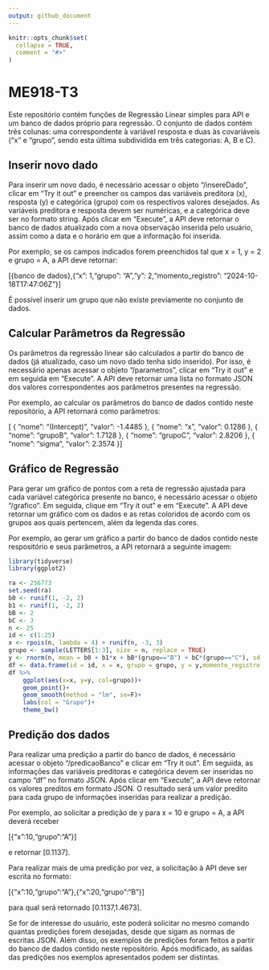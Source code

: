 ```yaml
---
output: github_document
---
```


```r
knitr::opts_chunk$set(
  collapse = TRUE,
  comment = "#>"
)
```

# ME918-T3

Este repositório contém funções de Regressão Linear simples para API e um banco de dados próprio para regressão. O conjunto de dados contém três colunas: uma correspondente à variável resposta e duas às covariáveis ("x" e "grupo", sendo esta última subdividida em três categorias: A, B e C).

## Inserir novo dado

Para inserir um novo dado, é necessário acessar o objeto "/insereDado", clicar em "Try it out" e preencher os campos das variáveis preditora (x), resposta (y) e categórica (grupo) com os respectivos valores desejados. As variáveis preditora e resposta devem ser numéricas, e a categórica deve ser no formato string. Após clicar em "Execute", a API deve retornar o banco de dados atualizado com a nova observação inserida pelo usuário, assim como a data e o horário em que a informação foi inserida.

Por exemplo, se os campos indicados forem preenchidos tal que x = 1, y = 2 e grupo = A, a API deve retornar:

[{banco de dados},{"x": 1,"grupo": "A","y": 2,"momento_registro": "2024-10-18T17:47:06Z"}]

É possível inserir um grupo que não existe previamente no conjunto de dados.

## Calcular Parâmetros da Regressão

Os parâmetros da regressão linear são calculados a partir do banco de dados (já atualizado, caso um novo dado tenha sido inserido). Por isso, é necessário apenas acessar o objeto "/parametros", clicar em "Try it out" e em seguida em "Execute".  A API deve retornar uma lista no formato JSON dos valores correspondentes aos parâmetros presentes na regressão.

Por exemplo, ao calcular os parâmetros do banco de dados contido neste repositório, a API retornará como parâmetros:

[
  {
    "nome": "(Intercept)",
    "valor": -1.4485
  },
  {
    "nome": "x",
    "valor": 0.1286
  },
  {
    "nome": "grupoB",
    "valor": 1.7128
  },
  {
    "nome": "grupoC",
    "valor": 2.8206
  },
  {
    "nome": "sigma",
    "valor": 2.3574
  }
]

## Gráfico de Regressão

Para gerar um gráfico de pontos com a reta de regressão ajustada para cada variável categórica presente no banco, é necessário acessar o objeto "/grafico". Em seguida, clique em "Try it out" e em "Execute". A API deve retornar um gráfico com os dados e as retas coloridos de acordo com os grupos aos quais pertencem, além da legenda das cores.

Por exemplo, ao gerar um gráfico a partir do banco de dados contido neste respositório e seus parâmetros, a API retornará a seguinte imagem:

```r
library(tidyverse)
library(ggplot2)
```
```r
ra <- 256773
set.seed(ra)
b0 <- runif(1, -2, 2)
b1 <- runif(1, -2, 2)
bB <- 2
bC <- 3
n <- 25
id <- c(1:25)
x <- rpois(n, lambda = 4) + runif(n, -3, 3)
grupo <- sample(LETTERS[1:3], size = n, replace = TRUE)
y <- rnorm(n, mean = b0 + b1*x + bB*(grupo=="B") + bC*(grupo=="C"), sd = 2)
df <- data.frame(id = id, x = x, grupo = grupo, y = y,momento_registro = lubridate::now())
df %>%
    ggplot(aes(x=x, y=y, col=grupo))+
    geom_point()+
    geom_smooth(method = "lm", se=F)+
    labs(col = "Grupo")+
    theme_bw()
```



## Predição dos dados

Para realizar uma predição a partir do banco de dados, é necessário acessar o objeto "/predicaoBanco" e clicar em "Try it out". Em seguida, as informações das variáveis preditoras e categórica devem ser inseridas no campo "df" no formato JSON. Após clicar em "Execute", a API deve retornar os valores preditos em formato JSON. O resultado será um valor predito para cada grupo de informações inseridas para realizar a predição.

Por exemplo, ao solicitar a predição de y para x = 10 e grupo = A, a API deverá receber 

[{"x":10,"grupo":"A"}] 

e retornar [0.1137].

Para realizar mais de uma predição por vez, a solicitação à API deve ser escrita no formato:

[{"x":10,"grupo":"A"},{"x":20,"grupo":"B"}]

para qual será retornado [0.1137,1.4673].

Se for de interesse do usuário, este poderá solicitar no mesmo comando quantas predições forem desejadas, desde que sigam as normas de escritas JSON. Além disso, os exemplos de predições foram feitos a partir do banco de dados contido neste repositório. Após modificado, as saídas das predições nos exemplos apresentados podem ser distintas. 
